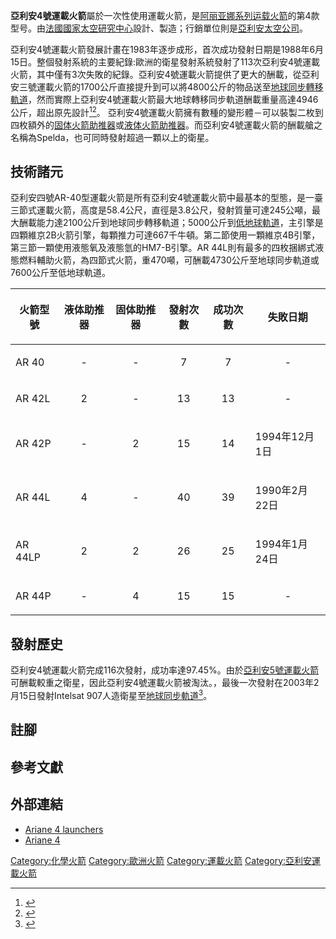 {{noteTA
|T=zh-hans:阿丽亚娜4号运载火箭;zh-hk:亞里安4號運載火箭;zh-tw:亞利安4號運載火箭;
|G1=Aero
|G2=法国地名
}}
{{Infobox rocket
|name = 亞利安4號運載火箭
|image =Ariane42P rocket.png
|imsize = 250
|caption = 亞利安四號42P型運載火箭酬載TOPEX/Poseidon衛星，攝於1992年8月10日的[[法屬蓋亞那|法屬蓋亞那]][[卡宴|開雲]]
|function = 一次性[[運載火箭|運載火箭]]
|manufacturer = 亞利安太空公司
|country-origin = [[歐洲|歐洲]]
|height = 58.72 公尺
|alt-height = 192.7 呎
|diameter = 3.8公尺
|alt-diameter = 12.5 呎
|mass = 240,000 - 470,000 公斤
|alt-mass = 529,110 - 1,036,175 磅
|stages = 2
|capacities =
  {{Infobox Rocket/Payload
  |location =  [[低地球軌道|LEO]]
  |kilos    =  5,000 ~ 7,600 公斤
  |pounds   =  11,024 ~ 16,756 磅
  }}
  {{Infobox Rocket/Payload
  |location =  [[地球同步轉移軌道|GTO]]
  |kilos    =  2,000 - 4,300 公斤
  |pounds   =  4,410 - 9480 磅
  }}
|status = 退役
|sites = 	[[蓋亞那太空中心|蓋亞那太空中心]]ELA-2發射台
|launches = 116<br/>('''40:''' 7, '''42P:''' 15, '''42L:''' 13)<br/>('''44P:''' 15, '''44LP:''' 26, '''44L:''' 40)
|success = 113<br/>('''40:''' 7, '''42P:''' 14, '''42L:''' 13)<br/>('''44P:''' 15, '''44LP:''' 25, '''44L:''' 39)
|fail = 3 ('''42P:''' 1, '''44L:''' 1, '''44LP:''' 1)
|first='''40:''' 1990年1月22日<br/>'''42P:'''1990年11月20日<br/>'''42L:''' 1993年5月12日<br/>'''44P:''' 1991年4月4日<br/>'''44LP:''' 1988年6月15日<br/>'''44L:''' 1989年6月5日
|last='''40:''' 1999年12月3日<br/>'''42P:''' 2002年5月4日<br/>'''42L:''' 2002年1月23日<br/>'''44P:''' 2001年9月25日<br/>'''44LP:'''  2001年11月27日<br/>'''44L:''' 2003年2月15日
|stagedata    =
  {{Infobox Rocket/Stage
  |type       =  booster
  |diff       =  Ariane 42L, 44LP or 44L
  |stageno    =  輔助火箭
  |name       =  PAL
  |number     =  0, 2 或 4
  |engines    =  Viking 6
  |thrust     =  752.003 千牛頓
  |alt-thrust =  169,057 磅
  |total      =  <!--total thrust for all boosters in kN, optional-->
  |alt-total  =  <!--total thrust for all boosters in pounds-force, optional-->
  |SI         =  278 秒
  |burntime   =  142 秒
  |fuel       =  [[四氧化二氮|四氧化二氮]]/[[UDMH|UDMH]]
  }}
  {{Infobox Rocket/Stage
  |type       =  booster
  |diff       =  亞利安42P, 44LP or 44P
  |stageno    =  輔助火箭
  |name       =  PAP
  |number     =  0, 2 或 4
  |engines    =  <!--number and type of engines used on each individual booster/stage, required-->
  |thrust     =  650 千牛頓<!--thrust provided by a single booster/stage in kN, required-->
  |alt-thrust =  <!--thrust provided by a single booster/stage in pounds-force, optional-->
  |total      =  <!--total thrust for all boosters in kN, optional-->
  |alt-total  =  <!--total thrust for all boosters in pounds-force, optional-->
  |SI         =  <!--specific impulse of an individual booster/stage, in secs, optional-->
  |burntime   =  33 秒
  |fuel       =  CTPB 1613<!--fuel used in stage/boosters, required-->
  }}
  {{Infobox Rocket/Stage
  |type       =  stage
  |diff       =  <!--variant of rocket this is used on, optional-->
  |stageno    =  -{zh-hans:第一级;zh-tw:第一節}-
  |name       =  L220
  |number     =  <!--number of boosters, required if type = booster-->
  |engines    =  4顆Viking 5C
  |thrust     =  3,034.1 千牛頓
  |alt-thrust =  <!--thrust provided by a single booster/stage in pounds-force, optional-->
  |total      =  <!--total thrust for all boosters in kN, optional-->
  |alt-total  =  <!--total thrust for all boosters in pounds-force, optional-->
  |SI         =  278 秒
  |burntime   =  205 秒
  |fuel       =  四氧化二氮/UDMH
  }}
  {{Infobox Rocket/Stage
  |type       =  stage
  |diff       =  <!--variant of rocket this is used on, optional-->
  |stageno    =  -{zh-hans:第二级;zh-tw:第二節}-
  |name       =  L33
  |number     =  <!--number of boosters, required if type = booster-->
  |engines    =  1顆Viking 4B
  |thrust     =  720.965千牛頓
  |alt-thrust =  <!--thrust provided by a single booster/stage in pounds-force, optional-->
  |total      =  <!--total thrust for all boosters in kN, optional-->
  |alt-total  =  <!--total thrust for all boosters in pounds-force, optional-->
  |SI         =  296 秒
  |burntime   =  132 秒
  |fuel       =  四氧化二氮/UDMH
  }}
  {{Infobox Rocket/Stage
  |type       =  stage
  |diff       =  <!--variant of rocket this is used on, optional-->
  |stageno    =  -{zh-hans:第三级;zh-tw:第三節}-
  |name       =  H10
  |number     =  <!--number of boosters, required if type = booster-->
  |engines    =  1 HM7-B
  |thrust     =  62.703 千牛頓
  |alt-thrust =  <!--thrust provided by a single booster/stage in pounds-force, optional-->
  |total      =  <!--total thrust for all boosters in kN, optional-->
  |alt-total  =  <!--total thrust for all boosters in pounds-force, optional-->
  |SI         =  446 秒
  |burntime   =  759 秒
  |fuel       =  [[液態氧|液態氧]]/[[液態氫|液態氫]]
  }}
}}
'''亞利安4號運載火箭'''屬於一次性使用運載火箭，是[[阿丽亚娜系列运载火箭|阿丽亚娜系列运载火箭]]的第4款型号。由[[法國國家太空研究中心|法國國家太空研究中心]]設計、製造；行銷單位則是[[亞利安太空公司|亞利安太空公司]]。

亞利安4號運載火箭發展計畫在1983年逐步成形，首次成功發射日期是1988年6月15日。整個發射系統的主要紀錄:歐洲的衛星發射系統發射了113次亞利安4號運載火箭，其中僅有3次失敗的紀錄。亞利安4號運載火箭提供了更大的酬載，從亞利安三號運載火箭的1700公斤直接提升到可以將4800公斤的物品送至[[地球同步轉移軌道|地球同步轉移軌道]]，然而實際上亞利安4號運載火箭最大地球轉移同步軌道酬載重量高達4946公斤，超出原先設計<ref>{{cite web|url=http://www.space-airbusds.com/en/programmes/ariane-4.html|title=Ariane 4|publisher=[[空中巴士國防航天|空中巴士國防航天]]|accessdate=13 June 2015|archive-date=2016-09-27|archive-url=https://web.archive.org/web/20160927235322/http://www.space-airbusds.com/en/programmes/ariane-4.html|dead-url=no}}</ref><ref>{{cite web|url=http://www.astronautix.com/lvs/ariane.htm|title=Encyclopedia Astronautica - Ariane|publisher=[[Encyclopedia_Astronautica|Encyclopedia Astronautica]]|accessdate=13 June 2015|archive-date=2009-04-26|archive-url=https://web.archive.org/web/20090426230907/http://astronautix.com/lvs/ariane.htm|dead-url=no}}</ref>。 亞利安4號運載火箭擁有數種的變形體－可以裝製二枚到四枚額外的[[固体火箭助推器|固体火箭助推器]]或[[液体火箭助推器|液体火箭助推器]]。而亞利安4號運載火箭的酬載艙之名稱為Spelda{{NoteTag|Structure Porteuse Externe de Lancement Double Ariane，此為法語，指的是外部酬載量增加兩倍的質量}}，也可同時發射超過一顆以上的衛星。

==技術諸元== 
亞利安四號AR-40型運載火箭是所有亞利安4號運載火箭中最基本的型態，是一臺三節式運載火箭，高度是58.4公尺，直徑是3.8公尺，發射質量可達245公噸，最大酬載能力達2100公斤到地球同步轉移軌道；5000公斤到[[低地球軌道|低地球軌道]]，主引擎是四顆維京2B火箭引擎，每顆推力可達667千牛頓。第二節使用一顆維京4B引擎，第三節一顆使用液態氧及液態氫的HM7-B引擎。AR 44L則有最多的四枚捆綁式液態燃料輔助火箭，為四節式火箭，重470噸，可酬載4730公斤至地球同步軌道或7600公斤至低地球軌道。
<center>
{| class="wikitable"
! 火箭型號
! 液体助推器
! 固体助推器
! 發射次數
! 成功次數
! 失敗日期
|-----
| AR 40 || <center>-</center> || <center>-</center> || <center>7</center> || <center>7</center>
| <center>-</center>
|-----
| AR 42L || <center>2</center> || <center>-</center> || <center>13</center> || <center>13</center>
| <center>-</center>
|-----
| AR 42P || <center>-</center> || <center>2</center> || <center>15</center> || <center>14</center>
| 1994年12月1日
|-----
| AR 44L || <center>4</center> || <center>-</center> || <center>40</center> || <center>39</center>
| 1990年2月22日
|-----
| AR 44LP || <center>2</center> || <center>2</center> || <center>26</center> || <center>25</center>
| 1994年1月24日
|-----
| AR 44P || <center>-</center> || <center>4</center> || <center>15</center> || <center>15</center>
| <center>-</center>
|}
</center>

==發射歷史==
亞利安4號運載火箭完成116次發射，成功率達97.45%。由於[[亞利安5號運載火箭|亞利安5號運載火箭]]可酬載較重之衛星，因此亞利安4號運載火箭被淘汰。，最後一次發射在2003年2月15日發射Intelsat 907人造衛星至[[地球同步軌道|地球同步軌道]]<ref>{{cite web|url=http://www.spaceref.com/news/viewnews.html?id=739|title=Intelsat 907 Launched on Final Ariane 4 Mission|publisher=SpaceRef|date=15 February 2003|accessdate=13 June 2015}}</ref>。

==註腳==
{{NoteFoot}}
==參考文獻==
{{reflist|30em}}
==外部連結==
{{Commons category|Ariane 4|亞利安4號運載火箭}}
*[http://www.esa.int/SPECIALS/Launchers_Home/SEMU1E67ESD_0.html Ariane 4 launchers]{{Wayback|url=http://www.esa.int/SPECIALS/Launchers_Home/SEMU1E67ESD_0.html |date=20080405152514 }}
*[http://www.fas.org/spp/guide/europe/launch/ariane4.htm Ariane 4] {{Wayback|url=http://www.fas.org/spp/guide/europe/launch/ariane4.htm |date=20160314015540 }}
{{歐洲運載火箭}}
{{ELVs}}

[[Category:化學火箭|Category:化學火箭]]
[[Category:歐洲火箭|Category:歐洲火箭]]
[[Category:運載火箭|Category:運載火箭]]
[[Category:亞利安運載火箭|Category:亞利安運載火箭]]